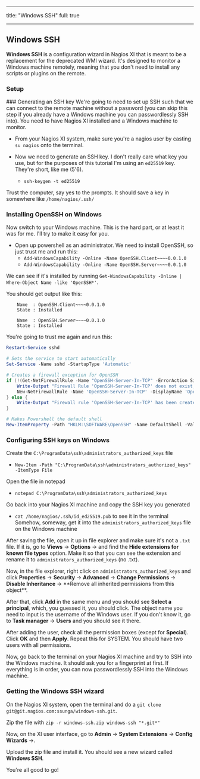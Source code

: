 
---

title: "Windows SSH"
full: true

---

## Windows SSH

**Windows SSH** is a configuration wizard in Nagios XI that is meant to be a replacement for the deprecated WMI wizard. It's designed to monitor a Windows machine remotely, meaning that you don't need to install any scripts or plugins on the remote.

### Setup

<Steps>
### Generating an SSH key
We're going to need to set up SSH such that we can connect to the remote machine without a password (you can skip this step if you already have a Windows machine you can passwordlessly SSH into). You need to have Nagios XI installed and a Windows machine to monitor.

- From your Nagios XI system, make sure you're a nagios user by casting `su nagios` onto the terminal.

- Now we need to generate an SSH key. I don't really care what key you use, but for the purposes of this tutorial I'm using an `ed25519` key. They're short, like me (5'6).

  - `ssh-keygen -t ed25519`

Trust the computer, say yes to the prompts. It should save a key in somewhere like `/home/nagios/.ssh/`

### Installing OpenSSH on Windows

Now switch to your Windows machine. This is the hard part, or at least it was for me. I'll try to make it easy for you.

- Open up powershell as an administrator. We need to install OpenSSH, so just trust me and run this:
  - `Add-WindowsCapability -Online -Name OpenSSH.Client~~~~0.0.1.0`
  - `Add-WindowsCapability -Online -Name OpenSSH.Server~~~~0.0.1.0`

We can see if it's installed by running `Get-WindowsCapability -Online | Where-Object Name -like 'OpenSSH*'`.

You should get output like this:

```
    Name  : OpenSSH.Client~~~~0.0.1.0
    State : Installed

    Name  : OpenSSH.Server~~~~0.0.1.0
    State : Installed
```

You're going to trust me again and run this:

```powershell
Restart-Service sshd

# Sets the service to start automatically
Set-Service -Name sshd -StartupType 'Automatic'

# Creates a firewall exception for OpenSSH
if (!(Get-NetFirewallRule -Name "OpenSSH-Server-In-TCP" -ErrorAction SilentlyContinue | Select-Object Name, Enabled)) {
    Write-Output "Firewall Rule 'OpenSSH-Server-In-TCP' does not exist, creating it..."
    New-NetFirewallRule -Name 'OpenSSH-Server-In-TCP' -DisplayName 'OpenSSH Server (sshd)' -Enabled True -Direction Inbound -Protocol TCP -Action Allow -LocalPort 22
} else {
    Write-Output "Firewall rule 'OpenSSH-Server-In-TCP' has been created and exists."
}

# Makes Powershell the default shell
New-ItemProperty -Path "HKLM:\SOFTWARE\OpenSSH" -Name DefaultShell -Value "C:\Windows\System32\WindowsPowerShell\v1.0\powershell.exe" -PropertyType String -Force

```

### Configuring SSH keys on Windows

Create the `C:\ProgramData\ssh\administrators_authorized_keys` file

- `New-Item -Path "C:\ProgramData\ssh\administrators_authorized_keys" -ItemType File`

Open the file in notepad

- `notepad C:\ProgramData\ssh\administrators_authorized_keys`

Go back into your Nagios XI machine and copy the SSH key you generated

- `cat /home/nagios/.ssh/id_ed25519.pub` to see it in the terminal
  Somehow, someway, get it into the `administrators_authorized_keys` file on the Windows machine

After saving the file, open it up in file explorer and make sure it's not a `.txt` file. If it is, go to **Views** &rarr; **Options** &rarr; and find the **Hide extensions for known file types** option. Make it so that you can see the extension and rename it to `administrators_authorized_keys` (no .txt).

Now, in the file explorer, right click on `administrators_authorized_keys` and click **Properties** &rarr; **Security** &rarr; **Advanced** &rarr; **Change Permissions** &rarr; **Disable Inheritance** &rarr; \*\*Remove all inherited permissions from this object\*\*.

After that, click **Add** in the same menu and you should see **Select a principal**, which, you guessed it, you should click. The object name you need to input is the username of the Windows user. If you don't know it, go to **Task manager** &rarr; **Users** and you should see it there.

After adding the user, check all the permission boxes (except for **Special**). Click **OK** and then **Apply**. Repeat this for SYSTEM. You should have two users with all permissions.

Now, go back to the terminal on your Nagios XI machine and try to SSH into the Windows machine. It should ask you for a fingerprint at first. If everything is in order, you can now passwordlessly SSH into the Windows machine.

### Getting the Windows SSH wizard

On the Nagios XI system, open the terminal and do a `git clone git@git.nagios.com:ssunga/windows-ssh.git`.

Zip the file with `zip -r windows-ssh.zip windows-ssh "*.git*"`

Now, on the XI user interface, go to **Admin** &rarr; **System Extensions** &rarr; **Config Wizards** &rarr;.

Upload the zip file and install it. You should see a new wizard called **Windows SSH**.

</Steps>
You're all good to go!
